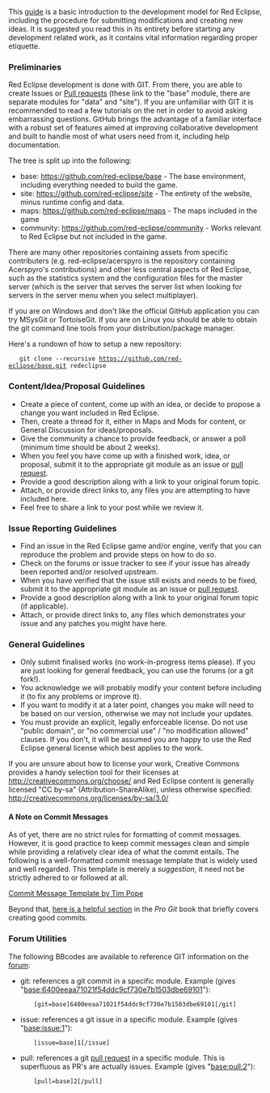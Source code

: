 This [http://redeclipse.net/forum/viewtopic.php?f=8&t=598 guide] is a basic introduction to the development model for Red Eclipse, including the procedure for submitting modifications and creating new ideas. It is suggested you read this in its entirety before starting any development related work, as it contains vital information regarding proper etiquette.

===Preliminaries===

Red Eclipse development is done with GIT. From there, you are able to create Issues or [[Pull requests]] (these link to the "base" module, there are separate modules for "data" and "site"). If you are unfamiliar with GIT it is recommended to read a few tutorials on the net in order to avoid asking embarrassing questions. GitHub brings the advantage of a familiar interface with a robust set of features aimed at improving collaborative development and built to handle most of what users need from it, including help documentation.

The tree is split up into the following:

* base: https://github.com/red-eclipse/base - The base environment, including everything needed to build the game.
* site: https://github.com/red-eclipse/site - The entirety of the website, minus runtime config and data.
* maps: https://github.com/red-eclipse/maps - The maps included in the game
* community: https://github.com/red-eclipse/community - Works relevant to Red Eclipse but not included in the game.

There are many other repositories containing assets from specific contributers (e.g. red-eclipse/acerspyro is the repository containing Acerspyro's contributions) and other less central aspects of Red Eclipse, such as the statistics system and the configuration files for the master server (which is the server that serves the server list when looking for servers in the server menu when you select multiplayer).

If you are on Windows and don't like the official GitHub application you can try MSysGit or TortoiseGit. If you are on Linux you should be able to obtain the git command line tools from your distribution/package manager.

Here's a rundown of how to setup a new repository:

    git clone --recursive https://github.com/red-eclipse/base.git redeclipse

===Content/Idea/Proposal Guidelines===

*    Create a piece of content, come up with an idea, or decide to propose a change you want included in Red Eclipse.
*    Then, create a thread for it, either in Maps and Mods for content, or General Discussion for ideas/proposals.
*    Give the community a chance to provide feedback, or answer a poll (minimum time should be about 2 weeks).
*    When you feel you have come up with a finished work, idea, or proposal, submit it to the appropriate git module as an issue or [[pull request]].
*    Provide a good description along with a link to your original forum topic.
*    Attach, or provide direct links to, any files you are attempting to have included here.
*    Feel free to share a link to your post while we review it.

===Issue Reporting Guidelines===

*    Find an issue in the Red Eclipse game and/or engine, verify that you can reproduce the problem and provide steps on how to do so.
*    Check on the forums or issue tracker to see if your issue has already been reported and/or resolved upstream.
*    When you have verified that the issue still exists and needs to be fixed, submit it to the appropriate git module as an issue or [[pull request]].
*    Provide a good description along with a link to your original forum topic (if applicable).
*    Attach, or provide direct links to, any files which demonstrates your issue and any patches you might have here.

===General Guidelines===

*    Only submit finalised works (no work-in-progress items please). If you are just looking for general feedback, you can use the forums (or a git fork!).
*    You acknowledge we will probably modify your content before including it (to fix any problems or improve it).
*    If you want to modify it at a later point, changes you make will need to be based on our version, otherwise we may not include your updates.
*    You must provide an explicit, legally enforceable license. Do not use "public domain", or "no commercial use" / "no modification allowed" clauses. If you don't, it will be assumed you are happy to use the Red Eclipse general license which best applies to the work.

If you are unsure about how to license your work, Creative Commons provides a handy selection tool for their licenses at http://creativecommons.org/choose/ and Red Eclipse content is generally licensed "CC by-sa" (Attribution-ShareAlike), unless otherwise specified: http://creativecommons.org/licenses/by-sa/3.0/

====A Note on Commit Messages====

As of yet, there are no strict rules for formatting of commit messages. However, it is good practice to keep commit messages clean and simple while providing a relatively clear idea of what the commit entails. The following is a well-formatted commit message template that is widely used and well regarded. This template is merely a ''suggestion'', it need not be strictly adhered to or followed at all.

[http://tbaggery.com/2008/04/19/a-note-about-git-commit-messages.html Commit Message Template by Tim Pope]

Beyond that, [http://git-scm.com/book/ch5-2.html#Commit-Guidelines here is a helpful section] in the ''Pro Git'' book that briefly covers creating good commits.

===Forum Utilities===

The following BBcodes are available to reference GIT information on the [http://redeclipse.net/forum/ forum]:

*    git: references a git commit in a specific module. Example (gives "[http://redeclipse.net/git/base/commit/6400eeaa71021f54ddc9cf730e7b1503dbe69101 base:6400eeaa71021f54ddc9cf730e7b1503dbe69101]"):

        [git=base]6400eeaa71021f54ddc9cf730e7b1503dbe69101[/git]

*    issue: references a git issue in a specific module. Example (gives "[http://redeclipse.net/git/base/issues/1 base:issue:1]"):

        [issue=base]1[/issue]

*    pull: references a git [[pull request]] in a specific module. This is superfluous as PR's are actually issues. Example (gives "[http://redeclipse.net/git/base/pull/2 base:pull:2]"):

        [pull=base]2[/pull]